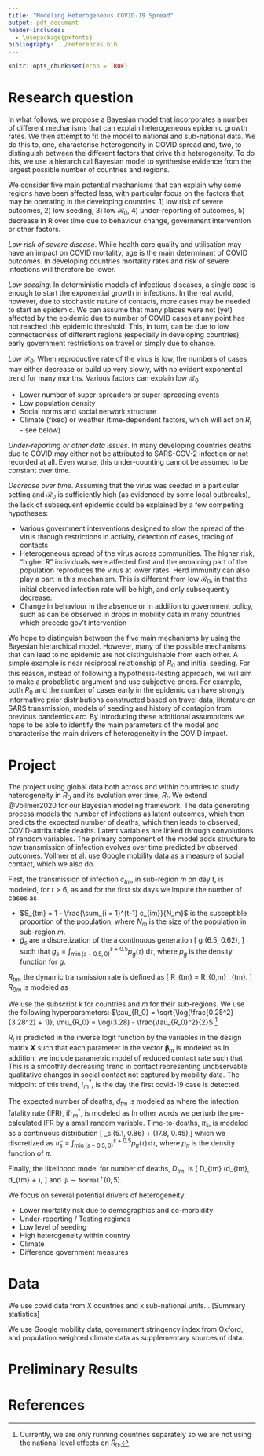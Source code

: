 ```yaml
---
title: "Modeling Heterogeneous COVID-19 Spread"
output: pdf_document
header-includes:
  - \usepackage{pxfonts} 
bibliography: ../references.bib
---
```


```r
knitr::opts_chunk$set(echo = TRUE)
```

# Research question

In what follows, we propose a Bayesian model that incorporates a number of different mechanisms that can explain heterogeneous epidemic growth rates. We then attempt to fit the model to national and sub-national data. We do this to, one, characterise heterogeneity in COVID spread and, two, to distinguish between the different factors that drive this heterogeneity. To do this, we use a hierarchical Bayesian model to synthesise evidence from the largest possible number of countries and regions.

We consider five main potential mechanisms that can explain why some regions have been affected less, with particular focus on the factors that may be operating in the developing countries: 1) low risk of severe outcomes, 2) low seeding, 3) low $\mathcal{R}_0$, 4) under-reporting of outcomes, 5) decrease in R over time due to behaviour change, government intervention or other factors.

_Low risk of severe disease_. While health care quality and utilisation may have an impact on COVID mortality, age is the main determinant of COVID outcomes. In developing countries mortality rates and risk of severe infections will therefore be lower. 

_Low seeding_. In deterministic models of infectious diseases, a single case is enough to start the exponential growth in infections. In the real world, however, due to stochastic nature of contacts, more cases may be needed to start an epidemic. We can assume that many places were not (yet) affected by the epidemic due to number of COVID cases at any point has not reached this epidemic threshold. This, in turn, can be due to low connectedness of different regions (especially in developing countries), early government restrictions on travel or simply due to chance.

_Low $\mathcal{R}_0$_. When reproductive rate of the virus is low, the numbers of cases may either decrease or build up very slowly, with no evident exponential trend for many months. Various factors can explain low $\mathcal{R}_0$

* Lower number of super-spreaders or super-spreading events
* Low population density 
* Social norms and social network structure
* Climate (fixed) or weather (time-dependent factors, which will act on $R_t$ - see below)

_Under-reporting or other data issues_. In many developing countries deaths due to COVID may either not be attributed to SARS-COV-2 infection or not recorded at all. Even worse, this under-counting cannot be assumed to be constant over time.

_Decrease over time_. Assuming that the virus was seeded in a particular setting and $\mathcal{R}_0$ is sufficiently high (as evidenced by some local outbreaks), the lack of subsequent epidemic could be explained by a few competing hypotheses: 

* Various government interventions designed to slow the spread of the virus through restrictions in activity, detection of cases, tracing of contacts
* Heterogeneous spread of the virus across communities. The higher risk, "higher R" individuals were affected first and the remaining part of the population reproduces the virus at lower rates. Herd immunity can also play a part in this mechanism. This is different from low $\mathcal{R}_0$, in that the initial observed infection rate will be high, and only subsequently decrease.
* Change in behaviour in the absence or in addition to government policy, such as can be observed in drops in mobility data in many countries which precede gov't intervention

We hope to distinguish between the five main mechanisms by using the Bayesian hierarchical model. However, many of the possible mechanisms that can lead to no epidemic are not distinguishable from each other. A simple example is near reciprocal relationship of $R_0$ and initial seeding. For this reason, instead of following a hypothesis-testing approach, we will aim to make a probablistic argument and use subjective priors. For example, both $R_0$ and the number of cases early in the epidemic can have strongly informative prior distributions constructed based on travel data, literature on SARS transmission, models of seeding and history of contagion from previous pandemics _etc._ By introducing these additional assumptions we hope to be able to identify the main parameters of the model and characterise the main drivers of heterogeneity in the COVID impact.


# Project

The project using global data both across and within countries to study heterogeneity in $R_0$ and its evolution over time, $R_t$. We extend @Vollmer2020 for our Bayesian modeling framework. The data generating process models the number of infections as latent outcomes, which then predicts the expected number of deaths, which then leads to observed, COVID-attributable deaths. Latent variables are linked through convolutions of random variables. The primary component of the model adds structure to how transmission of infection evolves over time predicted by observed outcomes. Vollmer et al. use Google mobility data as a measure of social contact, which we also do.

<!-- Karim and Witold - feel free to expand on the model here -->

First, the transmission of infection $c_{tm}$, in sub-region $m$ on day $t$, is modeled, for $t > 6$, as
\begin{align*} 
  c_{tm} &= S_{tm} R_{tm} \sum_{\tau=1}^{t-1} c_{\tau,m} \tilde{g}_{\tau - 1},  
\end{align*}
and for the first six days we impute the number of cases as
\begin{align*}
  c_{tm} = c_{m}^\textrm{imputed} &\sim \mathtt{Exponential}(\frac{1}{\tau^\textrm{imputed}}) \\ 
  \tau^{imputed} &\sim \mathtt{Exponential}(0.03)
\end{align*}

* $S_{tm} = 1 - \frac{\sum_{i = 1}^{t-1} c_{im}}{N_m}$ is the susceptible proportion of the population, where $N_m$ is the size of the population in sub-region $m$. 
* $\tilde{g}_s$ are a discretization of the a continuous generation \[ g \sim \mathtt{Gamma}(6.5, 0.62), \] such that $g_s = \int_{\min(s-0.5,0)}^{s+0.5} p_g(\tau)\ \mathrm{d}\tau$, where $p_g$ is the density function for $g$.

$R_{tm}$, the dynamic transmission rate is defined as 
\[ R_{tm} = R_{0,m} \cdot \left[ 2 \cdot \phi^{-1} (\mathbf{X}_{tm}\boldsymbol{\beta}_{m})\right] \cdot \rho_{tm}. \]
$R_{0m}$ is modeled as

\begin{align*} 
  \log R_{0m} &= \log R_0 + \delta_{k[m]} + \delta_m \\
  \log R_0 &\sim \mathtt{Normal}(\mu_{R_0}, \tau_{R_0}) \\
  \delta_{k} &\sim \mathtt{Normal}(0, \tau^{\delta,\textrm{nat}}) \\ 
  \delta_{m} &\sim \mathtt{Normal}(0, \tau^{\delta,\textrm{subnat}}_{k[m]}) \\
  \tau^{\delta,\textrm{nat}} &\sim \mathtt{Normal}^+(0, 0.1) \\
  \tau^{\delta,\textrm{subnat}}_k &\sim \mathtt{Normal}^+(0, 0.8).
\end{align*}
We use the subscript $k$ for countries and $m$ for their sub-regions. We use the following hyperparameters: $\tau_{R_0} = \sqrt{\log(\frac{0.25^2}{3.28^2} + 1)}, \mu_{R_0} = \log(3.28) - \frac{\tau_{R_0}^2}{2}$.^[Currently, we are only running countries separately so we are not using the national level effects on $R_0$.]   

$R_t$ is predicted in the inverse logit function by the variables in the design matrix $\mathbf{X}$ such that each parameter in the vector $\boldsymbol{\beta}_m$ is modeled as
\begin{align*}
  \beta_{pm} &= \beta_p + \gamma_{p,k[m]} + \gamma_{pm} \\
  \beta_p &\sim \mathtt{Normal}(0, 0.5) \\
  \gamma_{pk} &\sim \mathtt{Normal}(0, \tau^{\gamma,\textrm{nat}}) \\
  \gamma_{pm} &\sim \mathtt{Normal}(0, \tau^{\gamma,\textrm{subnat}}_{k[m]}) \\
  \tau^{\gamma,\textrm{nat}} &\sim \mathtt{Normal}^+(0, 0.25) \\
  \tau^{\gamma,\textrm{subnat}}_{k[m]} &\sim \mathtt{Normal}^+(0, 0.5).
\end{align*}
In addition, we include parametric model of reduced contact rate such that 
\begin{align*}
  \rho_{tm} &= \lambda_m + \frac{1 - \lambda_m}{1 + \exp(\kappa(t - t^*_m))} \\
  \lambda_m &\sim \mathtt{Beta}(3, 1) \\
  \kappa &\sim \mathtt{Normal}^-(0, 1). 
\end{align*}
This is a smoothly decreasing trend in contact representing unobservable qualitative changes in social contact not captured by mobility data. The midpoint of this trend, $t^*_m$, is the day the first covid-19 case is detected. 

The expected number of deaths, $d_{tm}$ is modeled as
\begin{align*}
  d_{tm} = \textrm{ifr}^*_m \sum_{\tau = 1}^{t-1} c_{\tau,m} \tilde{\pi}_{t-\tau},
\end{align*}
where the infection fatality rate (IFR), $\textrm{ifr}^*_m$, is modeled as
\begin{align*}
  \textrm{ifr}^*_m &= \eta_m \cdot \textrm{ifr}_m \\
  \eta_m &\sim \mathtt{Normal}(1, 0.1).
\end{align*}
In other words we perturb the pre-calculated IFR by a small random variable. Time-to-deaths, $\pi_s$, is modeled as a continuous distribution
\[ \pi_s \sim \mathtt{Gamma}(5.1, 0.86) + \mathtt{Gamma}(17.8, 0.45),\]
which we discretized as $\tilde{\pi}_s = \int_{\min(s-0.5, 0)}^{s+0.5} p_\pi(\tau)\,\mathrm{d}\tau$, where $p_\pi$ is the density function of $\pi$.

Finally, the likelihood model for number of deaths, $D_{tm}$, is 
\[ D_{tm} \sim \mathtt{NegativeBinomial}(d_{tm}, d_{tm} + \frac{d_{tm}^2}{\psi}), \]
and $\psi \sim \mathtt{Normal}^+(0, 5)$.

<!-- Similar to how we bring in time varying mobility to the model, can we do the same for weather? Happy to discuss -->

We focus on several potential drivers of heterogeneity:

* Lower mortality risk due to demographics and co-morbidity
* Under-reporting / Testing regimes
* Low level of seeding
* High heterogeneity within country 
* Climate
* Difference government measures

# Data 

We use covid data from X countries and x sub-national units…
[Summary statistics]

We use Google mobility data, government stringency index from Oxford, and population weighted climate data as supplementary sources of data.

# Preliminary Results

# References {-}
